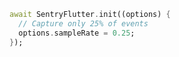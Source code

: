 ```dart {3}
await SentryFlutter.init((options) {
  // Capture only 25% of events
  options.sampleRate = 0.25;
});
```
